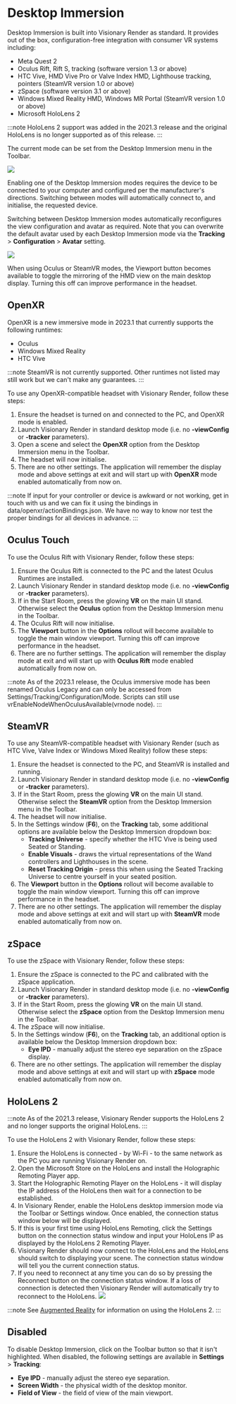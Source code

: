# Desktop Immersion

Desktop Immersion is built into Visionary Render as standard. It provides out of the box, configuration-free integration with consumer VR systems including:

- Meta Quest 2
- Oculus Rift, Rift S, tracking (software version 1.3 or above)
- HTC Vive, HMD Vive Pro or Valve Index HMD, Lighthouse tracking, pointers (SteamVR version 1.0 or above)
- zSpace (software version 3.1 or above)
- Windows Mixed Reality HMD, Windows MR Portal (SteamVR version 1.0 or above)
- Microsoft HoloLens 2

:::note
HoloLens 2 support was added in the 2021.3 release and the original HoloLens is no longer supported as of this release.
:::

The current mode can be set from the Desktop Immersion menu in the Toolbar.

![](/img/visionary-render/immersion/desktop/toolbar.png)

Enabling one of the Desktop Immersion modes requires the device to be connected to your computer and configured per the manufacturer's directions. Switching between modes will automatically connect to, and initialise, the requested device.

Switching between Desktop Immersion modes automatically reconfigures the view configuration and avatar as required. Note that you can overwrite the default avatar used by each Desktop Immersion mode via the **Tracking** > **Configuration** > **Avatar** setting.

![](/img/visionary-render/immersion/desktop/settings.png)

When using Oculus or SteamVR modes, the Viewport button becomes available to toggle the mirroring of the HMD view on the main desktop display. Turning this off can improve performance in the headset.

## OpenXR

OpenXR is a new immersive mode in 2023.1 that currently supports the following runtimes:

- Oculus
- Windows Mixed Reality
- HTC Vive

:::note
SteamVR is not currently supported. Other runtimes not listed may still work but we can't make any guarantees.
:::

To use any OpenXR-compatible headset with Visionary Render, follow these steps:

1. Ensure the headset is turned on and connected to the PC, and OpenXR mode is enabled.
2. Launch Visionary Render in standard desktop mode (i.e. no **-viewConfig** or **-tracker** parameters).
3. Open a scene and select the **OpenXR** option from the Desktop Immersion menu in the Toolbar.
4. The headset will now initialise.
5. There are no other settings. The application will remember the display mode and above settings at exit and will start up with **OpenXR** mode enabled automatically from now on.

:::note
If input for your controller or device is awkward or not working, get in touch with us and we can fix it using the bindings in data/openxr/actionBindings.json. We have no way to know nor test the proper bindings for all devices in advance.
:::

## Oculus Touch

To use the Oculus Rift with Visionary Render, follow these steps:

1. Ensure the Oculus Rift is connected to the PC and the latest Oculus Runtimes are installed.
2. Launch Visionary Render in standard desktop mode (i.e. no **-viewConfig** or **-tracker** parameters).
3. If in the Start Room, press the glowing **VR** on the main UI stand. Otherwise select the **Oculus** option from the Desktop Immersion menu in the Toolbar.
4. The Oculus Rift will now initialise.
5. The **Viewport** button in the **Options** rollout will become available to toggle the main window viewport. Turning this off can improve performance in the headset.
6. There are no further settings. The application will remember the display mode at exit and will start up with **Oculus Rift** mode enabled automatically from now on.

:::note
As of the 2023.1 release, the Oculus immersive mode has been renamed Oculus Legacy and can only be accessed from Settings/Tracking/Configuration/Mode. Scripts can still use vrEnableNodeWhenOculusAvailable(vrnode node).
:::

## SteamVR

To use any SteamVR-compatible headset with Visionary Render (such as HTC Vive, Valve Index or Windows Mixed Reality) follow these steps:

1. Ensure the headset is connected to the PC, and SteamVR is installed and running.
2. Launch Visionary Render in standard desktop mode (i.e. no **-viewConfig** or **-tracker** parameters).
3. If in the Start Room, press the glowing **VR** on the main UI stand. Otherwise select the **SteamVR** option from the Desktop Immersion menu in the Toolbar.
4. The headset will now initialise.
5. In the Settings window (**F6**), on the **Tracking** tab, some additional options are available below the Desktop Immersion dropdown box:
    - **Tracking Universe** - specify whether the HTC Vive is being used Seated or Standing.
    - **Enable Visuals** - draws the virtual representations of the Wand controllers and Lighthouses in the scene.
    - **Reset Tracking Origin** - press this when using the Seated Tracking Universe to centre yourself in your seated position.
6. The **Viewport** button in the **Options** rollout will become available to toggle the main window viewport. Turning this off can improve performance in the headset.
7. There are no other settings. The application will remember the display mode and above settings at exit and will start up with **SteamVR** mode enabled automatically from now on.

## zSpace

To use the zSpace with Visionary Render, follow these steps:

1. Ensure the zSpace is connected to the PC and calibrated with the zSpace application.
2. Launch Visionary Render in standard desktop mode (i.e. no **-viewConfig** or **-tracker** parameters).
3. If in the Start Room, press the glowing **VR** on the main UI stand. Otherwise select the **zSpace** option from the Desktop Immersion menu in the Toolbar.
4. The zSpace will now initialise.
5. In the Settings window (**F6**), on the **Tracking** tab, an additional option is available below the Desktop Immersion dropdown box:
    - **Eye IPD** - manually adjust the stereo eye separation on the zSpace display.
6. There are no other settings. The application will remember the display mode and above settings at exit and will start up with **zSpace** mode enabled automatically from now on.

## HoloLens 2

:::note
As of the 2021.3 release, Visionary Render supports the HoloLens 2 and no longer supports the original HoloLens.
:::

To use the HoloLens 2 with Visionary Render, follow these steps:

1. Ensure the HoloLens is connected - by Wi-Fi - to the same network as the PC you are running Visionary Render on.
2. Open the Microsoft Store on the HoloLens and install the Holographic Remoting Player app.
3. Start the Holographic Remoting Player on the HoloLens - it will display the IP address of the HoloLens then wait for a connection to be established.
4. In Visionary Render, enable the HoloLens desktop immersion mode via the Toolbar or Settings window. Once enabled, the connection status window below will be displayed.
5. If this is your first time using HoloLens Remoting, click the Settings button on the connection status window and input your HoloLens IP as displayed by the HoloLens 2 Remoting Player.
6. Visionary Render should now connect to the HoloLens and the HoloLens should switch to displaying your scene. The connection status window will tell you the current connection status.
7. If you need to reconnect at any time you can do so by pressing the Reconnect button on the connection status window. If a loss of connection is detected then Visionary Render will automatically try to reconnect to the HoloLens. ![](/img/visionary-render/immersion/desktop/dialog.png)

:::note
See [Augmented Reality](#augmented-reality) for information on using the HoloLens 2.
:::

## Disabled

To disable Desktop Immersion, click on the Toolbar button so that it isn't highlighted. When disabled, the following settings are available in **Settings** > **Tracking**:

- **Eye IPD** - manually adjust the stereo eye separation.
- **Screen Width** - the physical width of the desktop monitor.
- **Field of View** - the field of view of the main viewport.
